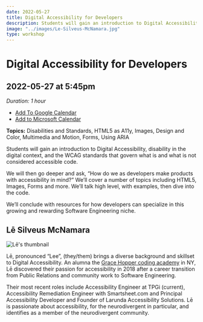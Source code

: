 ```yaml
---
date: 2022-05-27
title: Digital Accessibility for Developers
description: Students will gain an introduction to Digital Accessibility, disability in the digital context, and the WCAG standards that govern what is and what is not considered accessible code.
image: "../images/Le-Silveus-McNamara.jpg"
type: workshop
---
```


# Digital Accessibility for Developers

## 2022-05-27 at 5:45pm

_Duration: 1 hour_

- [Add To Google Calendar](https://calendar.google.com/calendar/render?action=TEMPLATE&dates=20220622T004500Z%2F20220622T014500Z&details=In%20this%20session%2C%20you%27ll%20get%20an%20introduction%20to%20Digital%20Accessibility%2C%20disability%20in%20the%20digital%20context%2C%20and%20the%20WCAG%20standards%20that%20govern%20what%20is%20and%20what%20is%20not%20considered%20accessible%20code.&location=http%3A%2F%2Flovelace-labs.adadev.org&text=Digital%20Accessibility%20for%20Developers%20with%20L%C4%93%20Silveus%20McNamara%20%282%20hours%29)
- [Add to Microsoft Calendar](https://outlook.live.com/calendar/0/deeplink/compose?allday=false&body=In%20this%20session%2C%20you%27ll%20get%20an%20introduction%20to%20Digital%20Accessibility%2C%20disability%20in%20the%20digital%20context%2C%20and%20the%20WCAG%20standards%20that%20govern%20what%20is%20and%20what%20is%20not%20considered%20accessible%20code.&enddt=2022-06-22T01%3A45%3A00%2B00%3A00&location=http%3A%2F%2Flovelace-labs.adadev.org&path=%2Fcalendar%2Faction%2Fcompose&rru=addevent&startdt=2022-06-22T00%3A45%3A00%2B00%3A00&subject=Digital%20Accessibility%20for%20Developers%20with%20L%C4%93%20Silveus%20McNamara%20%282%20hours%29)

**Topics:** Disabilities and Standards, HTML5 as A11y, Images, Design and Color, Multimedia and Motion, Forms, Using ARIA

Students will gain an introduction to Digital Accessibility, disability in the digital context, and the WCAG standards that govern what is and what is not considered accessible code.

We will then go deeper and ask, “How do we as developers make products with accessibility in mind?” We’ll cover a number of topics including HTML5, Images, Forms and more. We’ll talk high level, with examples, then dive into the code.

We’ll conclude with resources for how developers can specialize in this growing and rewarding Software Engineering niche.

## Lē Silveus McNamara

![Lē's thumbnail](../images/Le-Silveus-McNamara-thumbnail.jpg)

Lē, pronounced “Lee”, (they/them) brings a diverse background and skillset to Digital Accessibility. An alumna the [Grace Hopper coding academy](https://www.gracehopper.com/) in NY, Lē discovered their passion for accessibility in 2018 after a career transition from Public Relations and community work to Software Engineering.

Their most recent roles include Accessibility Engineer at TPGi (current), Accessibility Remediation Engineer with Smartsheet.com and Principal Accessibility Developer and Founder of Larunda Accessibility Solutions. Lē is passionate about accessibility, for the neurodivergent in particular, and identifies as a member of the neurodivergent community.
